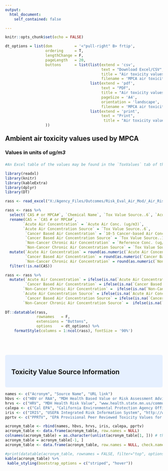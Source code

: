 ---
output: 
  html_document:
    self_contained: false

---


```{r setup, include=FALSE}
knitr::opts_chunk$set(echo = FALSE)

dt_options = list(dom          = '<"pull-right" B> frtip',  
                  ordering     = T, 
                  lengthChange = F, 
                  pageLength   = 20,
                  buttons      = list(list(extend = 'csv',
                                           text = "Download Excel/CSV",
                                           title = "Air toxicity values",
                                           filename = 'MPCA air toxicity values.csv'), 
                                      list(extend = 'pdf',
                                           text = "PDF",
                                           title = "Air toxicity values",
                                           pageSize = 'A4',
                                           orientation = 'landscape',
                                           filename = 'MPCA air toxicity values.pdf'), 
                                      list(extend = 'print',
                                           text = "Print",
                                            title = "Air toxicity values")
                  ))

```


<style>
  .blue {background-color: #e6f0ff; border-radius: 5px; padding: 20px;}
  body {margin-left: 0px;}
  p {font-size: 17px;}
  .dataTables_filter {margin-right: 12px;}
  .dt-buttons a {margin-left: 8px; background-color: #e6f0ff; margin-top: -3px;} 
  .pull-right {float: right; margin-top: 0;}
  th {font-size 12px;}
  h2 {margin-top: 22px;}
  h3 {margin-top: 22px; margin-bottom: 22px;}
</style>


## Ambient air toxicity values used by MPCA
### Values in units of _ug/m3_


```{r rass, echo = F, warning = F, message = F}
#An Excel table of the values may be found in the `ToxValues` tab of the [Risk Assessment Spreadsheet]( https://www.pca.state.mn.us/air/aera-risk-screening-rass-and-qchi).

library(readxl)
library(knitr)
library(kableExtra)
library(dplyr)
library(DT)

rass <- read_excel("X:/Agency_Files/Outcomes/Risk_Eval_Air_Mod/_Air_Risk_Evaluation/AERA program/RASS/AERA RASS (aq9-22-7) 2019-02.xlsx", "Tox Values", skip = 19, n_max = 372, col_names = T)

rass <- rass %>%
  select(`CAS # or MPCA#`, `Chemical Name`, `Tox Value Source..6`, `Acute Air Conc. (ug/m3)`, `Tox Value Source..13`, `10-5 Cancer-based Air Conc (ug/m3)`, `Tox Value Source..19`, `Reference Conc. (ug/m3)..20`) %>%
  rename(CAS = `CAS # or MPCA#`, 
        `Acute Air Concentration` = `Acute Air Conc. (ug/m3)`,
        `Acute Air Concentration Source` = `Tox Value Source..6`,
         `Cancer Based Air Concentration` = `10-5 Cancer-based Air Conc (ug/m3)`,
         `Cancer Based Air Concentration Source` = `Tox Value Source..13`,
         `Non-Cancer Chronic Air Concentration` = `Reference Conc. (ug/m3)..20`,
         `Non-Cancer Chronic Air Concentration Source` = `Tox Value Source..19`) %>%
  mutate(`Acute Air Concentration` = round(as.numeric(`Acute Air Concentration`), digits = 2),
         `Cancer Based Air Concentration` = round(as.numeric(`Cancer Based Air Concentration`), digits = 2),
         `Non-Cancer Chronic Air Concentration` = round(as.numeric(`Non-Cancer Chronic Air Concentration`), digits = 2)) %>%
  filter(!is.na(CAS)) 

rass <- rass %>%
  mutate(`Acute Air Concentration` = ifelse(is.na(`Acute Air Concentration`), " ", `Acute Air Concentration`),
         `Cancer Based Air Concentration` = ifelse(is.na(`Cancer Based Air Concentration`), " ", `Cancer Based Air Concentration`),
        `Non-Cancer Chronic Air Concentration` =  ifelse(is.na(`Non-Cancer Chronic Air Concentration`), " ", `Non-Cancer Chronic Air Concentration`),
        `Acute Air Concentration Source` = ifelse(is.na(`Acute Air Concentration Source`), " ", `Acute Air Concentration Source`),
         `Cancer Based Air Concentration Source` = ifelse(is.na(`Cancer Based Air Concentration Source`), " ", `Cancer Based Air Concentration Source`),
        `Non-Cancer Chronic Air Concentration Source` =  ifelse(is.na(`Non-Cancer Chronic Air Concentration Source`), " ", `Non-Cancer Chronic Air Concentration Source`))
                                            
DT::datatable(rass, 
              rownames   = F,
              extensions = "Buttons",
              options    = dt_options) %>% 
    formatStyle(columns = 1:ncol(rass), fontSize = '90%')
                 

```

<br>

<div class = "blue">

## Toxicity Value Source Information
</div>

```{r acronym table, echo = F, message = F}
names <- c("Acronym", "Source Name", "URL link")
hbvs <- c("HBV or RAA", "MDH Health Based Value or Risk Assessment Advice", "www.health.state.mn.us/communities/environment/risk/guidance/air/table.html")
hrvs <- c("HRV", "MDH Health Risk Value", "www.health.state.mn.us/communities/environment/risk/guidance/air/table.html")
calepa <- c("Cal EPA", "California Environmental Protection Agency Office of Environmental Health Hazard", "http://oehha.ca.gov/air/hot_spots/")
iris <- c("IRIS", "USEPA Integrated Risk Information System", "http://www.epa.gov/IRIS/")
pprtv <- c("PPRTV", "EPA Provisional Peer Reviewed Toxicity Values for Superfund", "http://hhpprtv.ornl.gov/")

acronym_table <- rbind(names, hbvs, hrvs, iris, calepa, pprtv)
acronym_table <- data.frame(acronym_table, row.names = NULL)
colnames(acronym_table) = as.character(unlist(acronym_table[1, ])) # the first row will be the header
acronym_table = acronym_table[-1, ]  
acronym_table <- data.frame(acronym_table, row.names = NULL, check.names = FALSE)

#print(datatable(acronym_table, rownames = FALSE, filter="top", options = list(pageLength = 5, scrollX = T)))
kable(acronym_table) %>%
 kable_styling(bootstrap_options = c("striped", "hover"))
```


